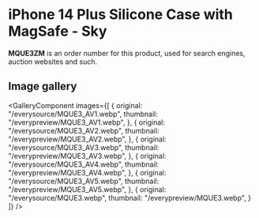 
# iPhone 14 Plus Silicone Case with MagSafe - Sky

<Callout type='info' emoji='👉🏻'>**MQUE3ZM** is an order number for this product, used for search engines, auction websites and such.</Callout>

## Image gallery

<GalleryComponent
    images={[
      {
        original: "/everysource/MQUE3_AV1.webp",
        thumbnail: "/everypreview/MQUE3_AV1.webp",
      },
      {
        original: "/everysource/MQUE3_AV2.webp",
        thumbnail: "/everypreview/MQUE3_AV2.webp",
      },
      {
        original: "/everysource/MQUE3_AV3.webp",
        thumbnail: "/everypreview/MQUE3_AV3.webp",
      },
      {
        original: "/everysource/MQUE3_AV4.webp",
        thumbnail: "/everypreview/MQUE3_AV4.webp",
      },
      {
        original: "/everysource/MQUE3_AV5.webp",
        thumbnail: "/everypreview/MQUE3_AV5.webp",
      },
      {
        original: "/everysource/MQUE3.webp",
        thumbnail: "/everypreview/MQUE3.webp",
      }
    ]}
  />
